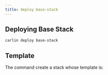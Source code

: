 ```yaml
---
title: deploy base-stack
---
```





<InnerHTML html={carlin.comments.deployBaseStack} />

## Deploying Base Stack

```sh
carlin deploy base-stack
```

## Template

The command create a stack whose template is:

<Template json={carlin.templates.baseStack} />
